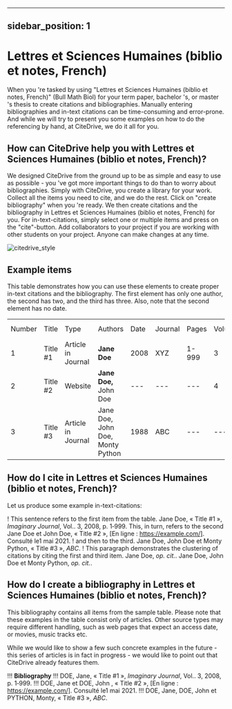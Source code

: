 
---
sidebar_position: 1
---

# Lettres et Sciences Humaines (biblio et notes, French)

When you 're tasked by using "Lettres et Sciences Humaines (biblio et notes, French)" (Bull Math Biol) for your term paper, bachelor 's, or master 's thesis to create citations and bibliographies.
Manually entering bibliographies and in-text citations can be time-consuming and error-prone. And while we will try to present you some examples on how to do the referencing by hand, at CiteDrive, we do it all for you.

<!---
## About  Lettres et Sciences Humaines (biblio et notes, French)

* Title: Lettres et Sciences Humaines (biblio et notes, French)
* Short Title (Id): Bull Math Biol)
* Authors: Lettres et Sciences Humaines (biblio et notes, French)
* Download: Lettres et Sciences Humaines (biblio et notes, French)
 --->

## How can CiteDrive help you with Lettres et Sciences Humaines (biblio et notes, French)?

We designed CiteDrive from the ground up to be as simple and easy to use as possible - you 've got more important things to do than to worry about bibliographies. Simply with CiteDrive, you create a library for your work. Collect all the items you need to cite, and we do the rest. Click on "create bibliography" when you 're ready. We then create citations and the bibliography in Lettres et Sciences Humaines (biblio et notes, French) for you. For in-text-citations, simply select one or multiple items and press on the "cite"-button. Add collaborators to your project if you are working with other students on your project. Anyone can make changes at any time.


![citedrive_style](images/lettres-et-sciences-humaines-biblio-et-notes-french.svg "Choose Lettres et Sciences Humaines (biblio et notes, French) in the CiteDrive App")


## Example items

This table demonstrates how you can use these elements to create proper in-text citations and the bibliography. The first element has only one author, the second has two, and the third has three. Also, note that the second element has no date.


<table>
  <tr>
   <td>Number
   </td>
   <td>Title
   </td>
   <td>Type
   </td>
   <td>Authors
   </td>
   <td>Date
   </td>
   <td>Journal
   </td>
   <td>Pages
   </td>
   <td>Volume
   </td>
   <td>Issue
   </td>
   <td>Access Date
   </td>
  </tr>
  <tr>
   <td>1
   </td>
   <td>Title #1
   </td>
   <td>Article in Journal
   </td>
   <td><strong>Jane Doe</strong>
   </td>
   <td>2008
   </td>
   <td>XYZ
   </td>
   <td>1-999
   </td>
   <td>3
   </td>
   <td>2
   </td>
   <td>--
   </td>
  </tr>
  <tr>
   <td>
2
   </td>
   <td>Title #2
   </td>
   <td>Website
   </td>
   <td><strong>Jane Doe, </strong>John Doe
   </td>
   <td>---
   </td>
   <td>---
   </td>
   <td>---
   </td>
   <td>4
   </td>
   <td>---
   </td>
   <td>2020-05-01
   </td>
  </tr>
  <tr>
   <td>3
   </td>
   <td>Title #3
   </td>
   <td>Article in Journal
   </td>
   <td>Jane Doe, John Doe, Monty Python
   </td>
   <td>1988
   </td>
   <td>ABC
   </td>
   <td>---
   </td>
   <td>---
   </td>
   <td>16
   </td>
   <td>---
   </td>
  </tr>
</table>



## How do I cite in  Lettres et Sciences Humaines (biblio et notes, French)?

Let us produce some example in-text-citations:

! This sentence refers to the first item from the table. Jane Doe, « Title #1 », <i>Imaginary Journal</i>, Vol.. 3, 2008, p. 1‑999. This, in turn, refers to the second Jane Doe et John  Doe, « Title #2 »,  [En ligne : https://example.com/]. Consulté le1 mai 2021.
! and then to the third.  Jane Doe, John Doe et Monty Python, « Title #3 », <i>ABC</i>.
! This paragraph demonstrates the clustering of citations by citing the first and third item. Jane Doe, <i>op. cit.</i>. Jane Doe, John Doe et Monty Python, <i>op. cit.</i>.



## How do I create a bibliography in Lettres et Sciences Humaines (biblio et notes, French)?

This bibliography contains all items from the sample table. Please note that these examples in the table consist only of articles. Other source types may require different handling, such as web pages that expect an access date, or movies, music tracks etc.

While we would like to show a few such concrete examples in the future - this series of articles is in fact in progress - we would like to point out that CiteDrive already features them.


!!! **Bibliography**
!!! DOE, Jane, « Title #1 », <i>Imaginary Journal</i>, Vol.. 3, 2008, p. 1‑999.
!!! DOE, Jane et DOE, John , « Title #2 », [En ligne : https://example.com/]. Consulté le1 mai 2021.
!!! DOE, Jane, DOE, John et PYTHON, Monty, « Title #3 », <i>ABC</i>.


```
        